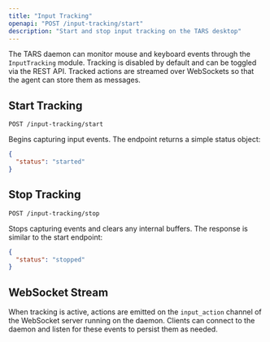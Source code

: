 ```yaml
---
title: "Input Tracking"
openapi: "POST /input-tracking/start"
description: "Start and stop input tracking on the TARS desktop"
---
```


The TARS daemon can monitor mouse and keyboard events through the
`InputTracking` module. Tracking is disabled by default and can be toggled
via the REST API. Tracked actions are streamed over WebSockets so that the
agent can store them as messages.

## Start Tracking

`POST /input-tracking/start`

Begins capturing input events. The endpoint returns a simple status object:

```json
{
  "status": "started"
}
```

## Stop Tracking

`POST /input-tracking/stop`

Stops capturing events and clears any internal buffers. The response is
similar to the start endpoint:

```json
{
  "status": "stopped"
}
```

## WebSocket Stream

When tracking is active, actions are emitted on the `input_action` channel of
the WebSocket server running on the daemon. Clients can connect to the daemon
and listen for these events to persist them as needed.
